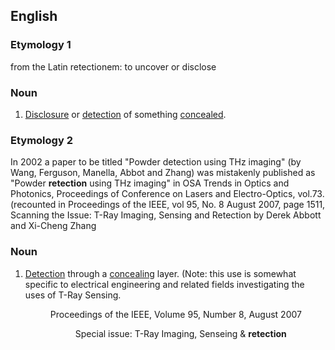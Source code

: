 ==English==

===Etymology 1===
from the Latin retectionem: to uncover or disclose


===Noun===
{{en-noun}}

# {{obsolete}} [[disclosure|Disclosure]] or [[detection]] of something [[concealed]].


===Etymology 2===

In 2002 a paper to be titled "Powder detection using THz imaging" (by Wang, Ferguson, Manella, Abbot and Zhang) was mistakenly published as "Powder '''retection''' using THz imaging" in OSA Trends in Optics and Photonics, Proceedings of Conference on Lasers and Electro-Optics, vol.73. (recounted in Proceedings of the IEEE, vol 95, No. 8 August 2007, page 1511, Scanning the Issue: T-Ray Imaging, Sensing and Retection by Derek Abbott and Xi-Cheng Zhang

===Noun===
{{en-noun}}

# {{engineering}} [[detection|Detection]] through a [[concealing]] layer. (Note: this use is somewhat specific to electrical engineering and related fields investigating the uses of T-Ray Sensing.
#:Proceedings of the IEEE, Volume 95, Number 8, August 2007
#::Special issue: T-Ray Imaging, Senseing & '''retection'''